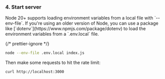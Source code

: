 
### 4. Start server

<Aside type="note" title="env files">
  Node 20+ supports loading environment variables from a local file with
  `--env-file`. If you're using an older version of Node, you can use a package
  like [`dotenv`](https://www.npmjs.com/package/dotenv) to load the environment
  variables from a `.env.local` file.
</Aside>

{/* prettier-ignore */}
```sh
node --env-file .env.local index.js
```

Then make some requests to hit the rate limit:

```sh
curl http://localhost:3000
```
